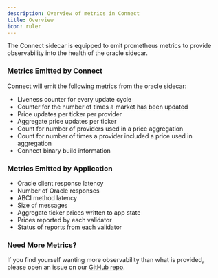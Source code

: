 ```yaml
---
description: Overview of metrics in Connect
title: Overview
icon: ruler
---
```


The Connect sidecar is equipped to emit prometheus metrics to provide observability into the health of the oracle sidecar.

### Metrics Emitted by Connect
Connect will emit the following metrics from the oracle sidecar:
- Liveness counter for every update cycle
- Counter for the number of times a market has been updated
- Price updates per ticker per provider
- Aggregate price updates per ticker
- Count for number of providers used in a price aggregation
- Count for number of times a provider included a price used in aggregation
- Connect binary build information

### Metrics Emitted by Application
- Oracle client response latency
- Number of Oracle responses
- ABCI method latency
- Size of messages
- Aggregate ticker prices written to app state
- Prices reported by each validator
- Status of reports from each validator


### Need More Metrics?
If you find yourself wanting more observability than what is provided, please open an issue on our [GitHub repo](https://github.com/skip-mev/slinky).